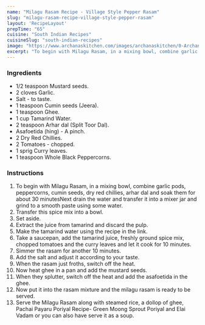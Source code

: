 ---
name: "Milagu Rasam Recipe - Village Style Pepper Rasam"
slug: "milagu-rasam-recipe-village-style-pepper-rasam"
layout: 'RecipeLayout'
prepTime: "65"
cuisine: "South Indian Recipes"
cuisineSlug: "south-indian-recipes"
image: "https://www.archanaskitchen.com/images/archanaskitchen/0-Archanas-Kitchen-Recipes/2020/Andhra_Charu_Pepper_Rasam_Recipe_Video_2_1600.jpg"
excerpt: "To begin with Milagu Rasam, in a mixing bowl, combine garlic pods, peppercorns, cumin seeds, dry red chillies, arhar dal and soak them for about 30 minutesNext drain the water and transfer it into a mixer jar and grind to a smooth paste using some water"
---

### Ingredients

- 1/2 teaspoon Mustard seeds.
- 2 cloves Garlic.
- Salt - to taste.
- 1 teaspoon Cumin seeds (Jeera).
- 1 teaspoon Ghee.
- 1 cup Tamarind Water.
- 2 teaspoon Arhar dal (Split Toor Dal).
- Asafoetida (hing) - A pinch.
- 2 Dry Red Chillies.
- 2 Tomatoes - chopped.
- 1 sprig Curry leaves.
- 1 teaspoon Whole Black Peppercorns.

### Instructions

1. To begin with Milagu Rasam, in a mixing bowl, combine garlic pods, peppercorns, cumin seeds, dry red chillies, arhar dal and soak them for about 30 minutesNext drain the water and transfer it into a mixer jar and grind to a smooth paste using some water.
1. Transfer this spice mix into a bowl.
1. Set aside.
1. Extract the juice from tamarind and discard the pulp.
1. Make the tamarind water using the recipe in the link.
1. Take a saucepan, add the tamarind juice, freshly ground spice mix, chopped tomatoes and the curry leaves and let it cook for 10 minutes.
1. Simmer the rasam for another 10 minutes.
1. Add the salt and adjust it according to your taste.
1. When the rasam just froths, switch off the heat.
1. Now heat ghee in a pan and add the mustard seeds.
1. When they splutter, switch off the heat and add the asafoetida in the ghee.
1. Now put it into the rasam mixture and the milagu rasam is ready to be served.
1. Serve the Milagu Rasam along with steamed rice, a dollop of ghee, Pachai Payaru Poriyal Recipe- Green Moong Sprout Poriyal and Elai Vadam or you can also have serve it as a soup.
